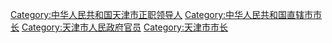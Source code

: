 [[Category:中华人民共和国天津市正职领导人|Category:中华人民共和国天津市正职领导人]]
[[Category:中华人民共和国直辖市市长|Category:中华人民共和国直辖市市长]]
[[Category:天津市人民政府官员|Category:天津市人民政府官员]]
[[Category:天津市市长|Category:天津市市长]]